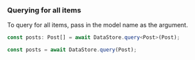 ### Querying for all items

To query for all items, pass in the model name as the argument.



<BlockSwitcher>
<Block name="TypeScript">

```ts
const posts: Post[] = await DataStore.query<Post>(Post);
```

</Block>
<Block name="JavaScript">

```js
const posts = await DataStore.query(Post);
```

</Block>
</BlockSwitcher>